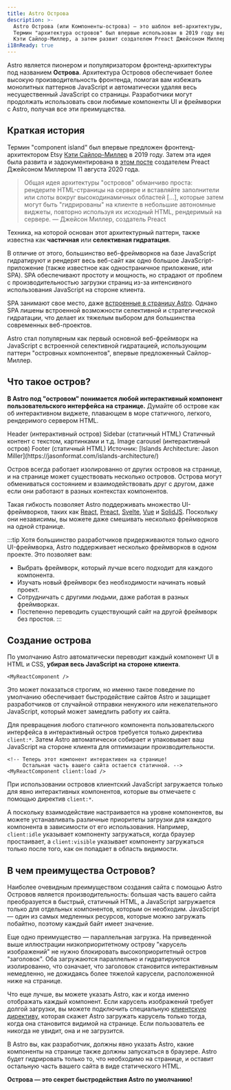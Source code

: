 ```yaml
---
title: Astro Острова
description: >-
  Astro Острова (или Компоненты-острова) — это шаблон веб-архитектуры, основанный компанией Astro. 
  Термин "архитектура островов" был впервые использован в 2019 году ведущим фронтенд-архитектором Etsy 
  Кэти Сайлор-Миллер, а затем развит создателем Preact Джейсоном Миллером.
i18nReady: true
---
```



Astro является пионером и популяризатором фронтенд-архитектуры под названием **Острова**. Архитектура Островов обеспечивает более высокую производительность фронтенда, помогая вам избежать монолитных паттернов JavaScript и автоматически удаляя весь несущественный JavaScript со страницы. Разработчики могут продолжать использовать свои любимые компоненты UI и фреймворки с Astro, получая все эти преимущества.

## Краткая история

Термин "component island" был впервые предложен фронтенд-архитектором Etsy [Кэти Сайлор-Миллер](https://sylormiller.com/) в 2019 году. Затем эта идея была развита и задокументирована в [этом посте](https://jasonformat.com/islands-architecture/) создателем Preact Джейсоном Миллером 11 августа 2020 года.

> Общая идея архитектуры "островов" обманчиво проста: рендерите HTML-страницы на сервере и вставляйте заполнители или слоты вокруг высокодинамичных областей [...], которые затем могут быть "гидрированы" на клиенте в небольшие автономные виджеты, повторно используя их исходный HTML, рендеримый на сервере. 
> — Джейсон Миллер, создатель Preact

Техника, на которой основан этот архитектурный паттерн, также известна как **частичная** или **селективная гидратация**.

В отличие от этого, большинство веб-фреймворков на базе JavaScript гидратируют и рендерят весь веб-сайт как одно большое JavaScript-приложение (также известное как одностраничное приложение, или SPA). SPA обеспечивают простоту и мощность, но страдают от проблем с производительностью загрузки страниц из-за интенсивного использования JavaScript на стороне клиента.

SPA занимают свое место, даже [встроенные в страницу Astro](/ru/guides/migrate-to-astro/from-create-react-app/). Однако SPA лишены встроенной возможности селективной и стратегической гидратации, что делает их тяжелым выбором для большинства современных веб-проектов.

Astro стал популярным как первый основной веб-фреймворк на JavaScript с встроенной селективной гидратацией, использующим паттерн "островных компонентов", впервые предложенный Сайлор-Миллер.

## Что такое остров?

**В Astro под "островом" понимается любой интерактивный компонент пользовательского интерфейса на странице.** Думайте об острове как об интерактивном виджете, плавающем в море статичного, легкого, рендеримого сервером HTML.

<IslandsDiagram>
  <Fragment slot="headerApp">Header (интерактивный остров)</Fragment>
  <Fragment slot="sidebarApp">Sidebar (статичный HTML)</Fragment>
  <Fragment slot="main">
    Статичный контент с текстом, картинками и т.д.
  </Fragment>
  <Fragment slot="carouselApp">Image carousel (интерактивный остров)</Fragment>
  <Fragment slot="footer">Footer (статичный HTML)</Fragment>
  <Fragment slot="source">Источник: [Islands Architecture: Jason Miller](https://jasonformat.com/islands-architecture/)</Fragment>
</IslandsDiagram>

Остров всегда работает изолированно от других островов на странице, и на странице может существовать несколько островов. Острова могут обмениваться состоянием и взаимодействовать друг с другом, даже если они работают в разных контекстах компонентов.

Такая гибкость позволяет Astro поддерживать множество UI-фреймворков, таких как [React](https://react.dev/), [Preact](https://preactjs.com/), [Svelte](https://svelte.dev/), [Vue](https://vuejs.org/) и [SolidJS](https://www.solidjs.com/). Поскольку они независимы, вы можете даже смешивать несколько фреймворков на одной странице.

:::tip
Хотя большинство разработчиков придерживаются только одного UI-фреймворка, Astro поддерживает несколько фреймворков в одном проекте. Это позволяет вам:

- Выбрать фреймворк, который лучше всего подходит для каждого компонента.
- Изучать новый фреймворк без необходимости начинать новый проект.
- Сотрудничать с другими людьми, даже работая в разных фреймворках.
- Постепенно переводить существующий сайт на другой фреймворк без простоя.
:::

## Создание острова

По умолчанию Astro автоматически переводит каждый компонент UI в HTML и CSS, **убирая весь JavaScript на стороне клиента**.

```astro title="src/pages/index.astro"
<MyReactComponent />
```

Это может показаться строгим, но именно такое поведение по умолчанию обеспечивает быстродействие сайтов Astro и защищает разработчиков от случайной отправки ненужного или нежелательного JavaScript, который может замедлить работу их сайта.

Для превращения любого статичного компонента пользовательского интерфейса в интерактивный остров требуется только директива `client:*`. Затем Astro автоматически собирает и упаковывает ваш JavaScript на стороне клиента для оптимизации производительности.

```astro title="src/pages/index.astro" ins="client:load"
<!-- Теперь этот компонент интерактивен на странице! 
     Остальная часть вашего сайта остается статичной. -->
<MyReactComponent client:load />
```

При использовании островов клиентский JavaScript загружается только для явно интерактивных компонентов, которые вы отмечаете с помощью директив `client:*`.

А поскольку взаимодействие настраивается на уровне компонентов, вы можете устанавливать различные приоритеты загрузки для каждого компонента в зависимости от его использования. Например, `client:idle` указывает компоненту загружаться, когда браузер простаивает, а `client:visible` указывает компоненту загружаться только после того, как он попадает в область видимости.

## В чем преимущества Островов?

Наиболее очевидным преимуществом создания сайта с помощью Astro Островов является производительность: большая часть вашего сайта преобразуется в быстрый, статичный HTML, а JavaScript загружается только для отдельных компонентов, которым он необходим. JavaScript — один из самых медленных ресурсов, которые можно загружать побайтно, поэтому каждый байт имеет значение.

Еще одно преимущество — параллельная загрузка. На приведенной выше иллюстрации низкоприоритетному острову "карусель изображений" не нужно блокировать высокоприоритетный остров "заголовок". Оба загружаются параллельно и гидратируются изолированно, что означает, что заголовок становится интерактивным немедленно, не дожидаясь более тяжелой карусели, расположенной ниже на странице.

Что еще лучше, вы можете указать Astro, как и когда именно отображать каждый компонент. Если карусель изображений требует долгой загрузки, вы можете подключить специальную [клиентскую директиву](/ru/reference/directives-reference/#client-directives), которая скажет Astro загружать карусель только тогда, когда она становится видимой на странице. Если пользователь ее никогда не увидит, она и не загрузится.

В Astro вы, как разработчик, должны явно указать Astro, какие компоненты на странице также должны запускаться в браузере. Astro будет гидрировать только то, что необходимо на странице, и оставит остальную часть вашего сайта в виде статического HTML.

**Острова — это секрет быстродействия Astro по умолчанию!**